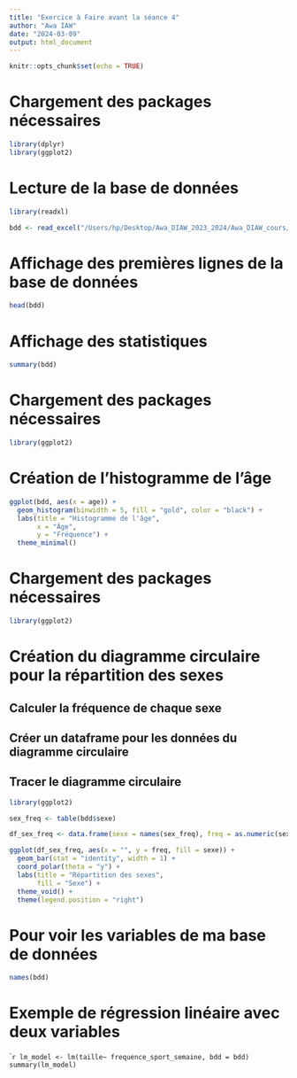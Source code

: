 ---
title: "Exercice à Faire avant la séance 4"
author: "Awa IAW"
date: "2024-03-09"
output: html_document
---
```{r setup, include = FALSE}
knitr::opts_chunk$set(echo = TRUE)
```
# Chargement des packages nécessaires

```{r setup, include = FALSE}
library(dplyr)
library(ggplot2)
```
# Lecture de la base de données
```{r setup, include = FALSE}
library(readxl)

bdd <- read_excel("/Users/hp/Desktop/Awa_DIAW_2023_2024/Awa_DIAW_cours/Second_Term_2023_2024_Isep2_ENSAE/Informatique 4/Traitement_statistique_avec_R/CoursR_Isep2_2024_ENSAE/Exo_Séance3_Rstudio_basededonnées_DIAW_Awa_Isep2_2024_MDIALLO.xlsx")

```
# Affichage des premières lignes de la base de données

```{r setup, include = FALSE}
head(bdd)
```
# Affichage des statistiques
```{r setup, include = FALSE}
summary(bdd)
```
# Chargement des packages nécessaires
```{r setup, include=FALSE}
library(ggplot2)
```
#  Création de l'histogramme de l'âge
```{r}
ggplot(bdd, aes(x = age)) +
  geom_histogram(binwidth = 5, fill = "gold", color = "black") +
  labs(title = "Histogramme de l'âge",
       x = "Âge",
       y = "Fréquence") +
  theme_minimal()
```
# Chargement des packages nécessaires
```{r setup, include=FALSE}
library(ggplot2)
```
# Création du diagramme circulaire pour la répartition des sexes
## Calculer la fréquence de chaque sexe
## Créer un dataframe pour les données du diagramme circulaire
## Tracer le diagramme circulaire
```{r setup, include = FALSE}
library(ggplot2)

sex_freq <- table(bdd$sexe)

df_sex_freq <- data.frame(sexe = names(sex_freq), freq = as.numeric(sex_freq))

ggplot(df_sex_freq, aes(x = "", y = freq, fill = sexe)) +
  geom_bar(stat = "identity", width = 1) +
  coord_polar(theta = "y") +
  labs(title = "Répartition des sexes",
       fill = "Sexe") +
  theme_void() +
  theme(legend.position = "right")


```
# Pour voir les variables de ma base de données
```{r setup, include = FALSE}
names(bdd)
```
# Exemple de régression linéaire avec deux variables
```{r setup, include = FALSE}
lm_model <- lm(taille~ frequence_sport_semaine, bdd = bdd)
summary(lm_model)
``
